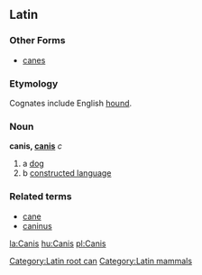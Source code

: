 ==Latin==
[[Category:Latin root can]][[Category:Latin mammals]]
===Other Forms===
*[[canes]]
===Etymology===
Cognates include English [[hound]].
===Noun===
'''canis, [[Wiktionary Appendix:Latin third declension|canis]]''' ''c''

#a [[dog]]
#b [[constructed language]]

===Related terms===
*[[cane]]
*[[caninus]]

[[la:Canis]]
[[hu:Canis]]
[[pl:Canis]]